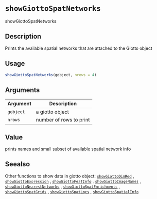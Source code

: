 # `showGiottoSpatNetworks`

showGiottoSpatNetworks


## Description

Prints the available spatial networks that are attached to the Giotto object


## Usage

```r
showGiottoSpatNetworks(gobject, nrows = 4)
```


## Arguments

Argument      |Description
------------- |----------------
`gobject`     |     a giotto object
`nrows`     |     number of rows to print


## Value

prints names and small subset of available spatial network info


## Seealso

Other functions to show data in giotto object:
 [`showGiottoDimRed`](#showgiottodimred) ,
 [`showGiottoExpression`](#showgiottoexpression) ,
 [`showGiottoFeatInfo`](#showgiottofeatinfo) ,
 [`showGiottoImageNames`](#showgiottoimagenames) ,
 [`showGiottoNearestNetworks`](#showgiottonearestnetworks) ,
 [`showGiottoSpatEnrichments`](#showgiottospatenrichments) ,
 [`showGiottoSpatGrids`](#showgiottospatgrids) ,
 [`showGiottoSpatLocs`](#showgiottospatlocs) ,
 [`showGiottoSpatialInfo`](#showgiottospatialinfo)


